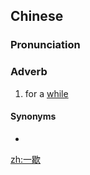 ==Chinese==
{{zh-forms}}

===Pronunciation===
{{zh-pron
|m=一xiē
|c=jat1 hit3
|w=4iq xi
|cat=adv
}}

===Adverb===
{{zh-adv}}

# for a [[while]]

====Synonyms====
* {{zh-l|一會}}

[[zh:一歇]]